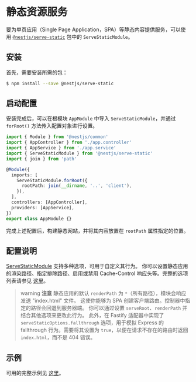 # 静态资源服务

要为单页应用（Single Page Application，SPA）等静态内容提供服务，可以使用 [`@nestjs/serve-static`](https://www.npmjs.com/package/@nestjs/serve-static) 包中的 `ServeStaticModule`。

## 安装

首先，需要安装所需的包：

```bash
$ npm install --save @nestjs/serve-static
```

## 启动配置

安装完成后，可以在根模块 `AppModule` 中导入 `ServeStaticModule`，并通过 `forRoot()` 方法传入配置对象进行设置。

```ts
import { Module } from '@nestjs/common'
import { AppController } from './app.controller'
import { AppService } from './app.service'
import { ServeStaticModule } from '@nestjs/serve-static'
import { join } from 'path'

@Module({
  imports: [
    ServeStaticModule.forRoot({
      rootPath: join(__dirname, '..', 'client'),
    }),
  ],
  controllers: [AppController],
  providers: [AppService],
})
export class AppModule {}
```

完成上述配置后，构建静态网站，并将其内容放置在 `rootPath` 属性指定的位置。

## 配置说明

[ServeStaticModule](https://github.com/nestjs/serve-static) 支持多种选项，可用于自定义其行为。
你可以设置静态应用的渲染路径、指定排除路径、启用或禁用 Cache-Control 响应头等。完整的选项列表请参见 [这里](https://github.com/nestjs/serve-static/blob/master/lib/interfaces/serve-static-options.interface.ts)。

> warning **注意** 静态应用的默认 `renderPath` 为 `*`（所有路径），模块会响应发送 "index.html" 文件。
> 这使你能够为 SPA 创建客户端路由。控制器中指定的路径会回退到服务器端。
> 你可以通过设置 `serveRoot`、`renderPath` 并结合其他选项来更改此行为。
> 此外，在 Fastify 适配器中实现了 `serveStaticOptions.fallthrough` 选项，用于模拟 Express 的 fallthrough 行为。需要将其设置为 `true`，以便在请求不存在的路由时返回 `index.html`，而不是 404 错误。

## 示例

可用的完整示例见 [这里](https://github.com/nestjs/nest/tree/master/sample/24-serve-static)。
